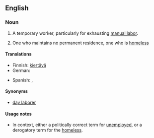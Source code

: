==English==

===Noun===
{{en-noun|head=[[itinerant]] [[worker]]}}

# {{context|colloquial|Southern California|lang=en}} A temporary worker, particularly for exhausting [[manual labor]].
# {{context|US|lang=en}} One who maintains no permanent residence, one who is [[homeless]]

====Translations====
{{trans-top|worker moving from one temporary job to another}}
* Finnish: [[kiertävä#Finnish|kiertävä]] {{t+|fi|työntekijä}}
* German: {{t+|de|Wanderarbeiter|m}}
{{trans-mid}}
* Spanish: {{t|es|itinerante|m|f}}, {{t|es|trabajador migratorio|m}}
{{trans-bottom}}

====Synonyms====
* [[day laborer]]

====Usage notes====
* {{rfc-sense|lang=en}} In context, either a politically correct term for [[unemployed]], or a derogatory term for the [[homeless]].